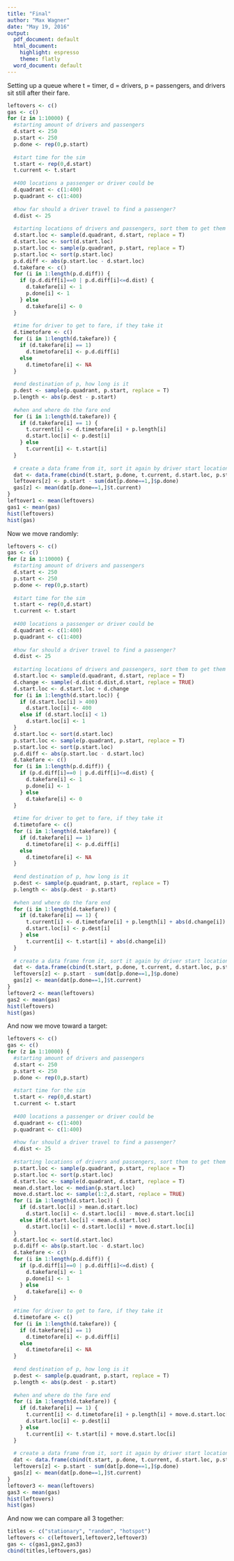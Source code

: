 ```yaml
---
title: "Final"
author: "Max Wagner"
date: "May 19, 2016"
output:
  pdf_document: default
  html_document:
    highlight: espresso
    theme: flatly
  word_document: default
---
```


Setting up a queue where t = timer, d = drivers, p = passengers, and drivers sit still after their fare.

```r
leftovers <- c()
gas <- c()
for (z in 1:10000) {
  #starting amount of drivers and passengers
  d.start <- 250
  p.start <- 250
  p.done <- rep(0,p.start)
  
  #start time for the sim
  t.start <- rep(0,d.start)
  t.current <- t.start
  
  #400 locations a passenger or driver could be
  d.quadrant <- c(1:400)
  p.quadrant <- c(1:400)
  
  #how far should a driver travel to find a passenger? 
  d.dist <- 25
  
  #starting locations of drivers and passengers, sort them to get them as close to each as we can
  d.start.loc <- sample(d.quadrant, d.start, replace = T)
  d.start.loc <- sort(d.start.loc)
  p.start.loc <- sample(p.quadrant, p.start, replace = T)
  p.start.loc <- sort(p.start.loc)
  p.d.diff <- abs(p.start.loc - d.start.loc)
  d.takefare <- c()
  for (i in 1:length(p.d.diff)) {
    if (p.d.diff[i]==0 | p.d.diff[i]<=d.dist) {
      d.takefare[i] <- 1
      p.done[i] <- 1
    } else
      d.takefare[i] <- 0
  }
  
  #time for driver to get to fare, if they take it
  d.timetofare <- c()
  for (i in 1:length(d.takefare)) {
    if (d.takefare[i] == 1)
      d.timetofare[i] <- p.d.diff[i]
    else
      d.timetofare[i] <- NA
  }
  
  #end destination of p, how long is it
  p.dest <- sample(p.quadrant, p.start, replace = T)
  p.length <- abs(p.dest - p.start)
  
  #when and where do the fare end
  for (i in 1:length(d.takefare)) {
    if (d.takefare[i] == 1) {
      t.current[i] <- d.timetofare[i] + p.length[i]
      d.start.loc[i] <- p.dest[i]
    } else
      t.current[i] <- t.start[i]
  }
  
  # create a data frame from it, sort it again by driver start location
  dat <- data.frame(cbind(t.start, p.done, t.current, d.start.loc, p.start.loc, p.d.diff, d.takefare, d.timetofare, p.dest, p.length))
  leftovers[z] <- p.start - sum(dat[p.done==1,]$p.done)
  gas[z] <- mean(dat[p.done==1,]$t.current)
}
leftover1 <- mean(leftovers)
gas1 <- mean(gas)
hist(leftovers)
hist(gas)
```

Now we move randomly:

```r
leftovers <- c()
gas <- c()
for (z in 1:10000) {
  #starting amount of drivers and passengers
  d.start <- 250
  p.start <- 250
  p.done <- rep(0,p.start)
  
  #start time for the sim
  t.start <- rep(0,d.start)
  t.current <- t.start
  
  #400 locations a passenger or driver could be
  d.quadrant <- c(1:400)
  p.quadrant <- c(1:400)
  
  #how far should a driver travel to find a passenger? 
  d.dist <- 25
  
  #starting locations of drivers and passengers, sort them to get them as close to each as we can
  d.start.loc <- sample(d.quadrant, d.start, replace = T)
  d.change <- sample(-d.dist:d.dist,d.start, replace = TRUE)
  d.start.loc <- d.start.loc + d.change
  for (i in 1:length(d.start.loc)) {
    if (d.start.loc[i] > 400)
      d.start.loc[i] <- 400
    else if (d.start.loc[i] < 1)
      d.start.loc[i] <- 1
  }
  d.start.loc <- sort(d.start.loc)
  p.start.loc <- sample(p.quadrant, p.start, replace = T)
  p.start.loc <- sort(p.start.loc)
  p.d.diff <- abs(p.start.loc - d.start.loc)
  d.takefare <- c()
  for (i in 1:length(p.d.diff)) {
    if (p.d.diff[i]==0 | p.d.diff[i]<=d.dist) {
      d.takefare[i] <- 1
      p.done[i] <- 1
    } else
      d.takefare[i] <- 0
  }
  
  #time for driver to get to fare, if they take it
  d.timetofare <- c()
  for (i in 1:length(d.takefare)) {
    if (d.takefare[i] == 1)
      d.timetofare[i] <- p.d.diff[i]
    else
      d.timetofare[i] <- NA
  }
  
  #end destination of p, how long is it
  p.dest <- sample(p.quadrant, p.start, replace = T)
  p.length <- abs(p.dest - p.start)
  
  #when and where do the fare end
  for (i in 1:length(d.takefare)) {
    if (d.takefare[i] == 1) {
      t.current[i] <- d.timetofare[i] + p.length[i] + abs(d.change[i])
      d.start.loc[i] <- p.dest[i]
    } else
      t.current[i] <- t.start[i] + abs(d.change[i])
  }
  
  # create a data frame from it, sort it again by driver start location
  dat <- data.frame(cbind(t.start, p.done, t.current, d.start.loc, p.start.loc, p.d.diff, d.takefare, d.timetofare, p.dest, p.length))
  leftovers[z] <- p.start - sum(dat[p.done==1,]$p.done)
  gas[z] <- mean(dat[p.done==1,]$t.current)
}
leftover2 <- mean(leftovers)
gas2 <- mean(gas)
hist(leftovers)
hist(gas)
```

And now we move toward a target:

```r
leftovers <- c()
gas <- c()
for (z in 1:10000) {
  #starting amount of drivers and passengers
  d.start <- 250
  p.start <- 250
  p.done <- rep(0,p.start)
  
  #start time for the sim
  t.start <- rep(0,d.start)
  t.current <- t.start
  
  #400 locations a passenger or driver could be
  d.quadrant <- c(1:400)
  p.quadrant <- c(1:400)
  
  #how far should a driver travel to find a passenger? 
  d.dist <- 25
  
  #starting locations of drivers and passengers, sort them to get them as close to each as we can
  p.start.loc <- sample(p.quadrant, p.start, replace = T)
  p.start.loc <- sort(p.start.loc)
  d.start.loc <- sample(d.quadrant, d.start, replace = T)
  mean.d.start.loc <- median(p.start.loc)
  move.d.start.loc <- sample(1:2,d.start, replace = TRUE)
  for (i in 1:length(d.start.loc)) {
    if (d.start.loc[i] > mean.d.start.loc)
      d.start.loc[i] <- d.start.loc[i] - move.d.start.loc[i]
    else if(d.start.loc[i] < mean.d.start.loc)
      d.start.loc[i] <- d.start.loc[i] + move.d.start.loc[i]
  }
  d.start.loc <- sort(d.start.loc)
  p.d.diff <- abs(p.start.loc - d.start.loc)
  d.takefare <- c()
  for (i in 1:length(p.d.diff)) {
    if (p.d.diff[i]==0 | p.d.diff[i]<=d.dist) {
      d.takefare[i] <- 1
      p.done[i] <- 1
    } else
      d.takefare[i] <- 0
  }
  
  #time for driver to get to fare, if they take it
  d.timetofare <- c()
  for (i in 1:length(d.takefare)) {
    if (d.takefare[i] == 1)
      d.timetofare[i] <- p.d.diff[i]
    else
      d.timetofare[i] <- NA
  }
  
  #end destination of p, how long is it
  p.dest <- sample(p.quadrant, p.start, replace = T)
  p.length <- abs(p.dest - p.start)
  
  #when and where do the fare end
  for (i in 1:length(d.takefare)) {
    if (d.takefare[i] == 1) {
      t.current[i] <- d.timetofare[i] + p.length[i] + move.d.start.loc[i]
      d.start.loc[i] <- p.dest[i]
    } else
      t.current[i] <- t.start[i] + move.d.start.loc[i]
  }
  
  # create a data frame from it, sort it again by driver start location
  dat <- data.frame(cbind(t.start, p.done, t.current, d.start.loc, p.start.loc, p.d.diff, d.takefare, d.timetofare, p.dest, p.length))
  leftovers[z] <- p.start - sum(dat[p.done==1,]$p.done)
  gas[z] <- mean(dat[p.done==1,]$t.current)
}
leftover3 <- mean(leftovers)
gas3 <- mean(gas)
hist(leftovers)
hist(gas)
```

And now we can compare all 3 together:

```r
titles <- c("stationary", "random", "hotspot")
leftovers <- c(leftover1,leftover2,leftover3)
gas <- c(gas1,gas2,gas3)
cbind(titles,leftovers,gas)
```




